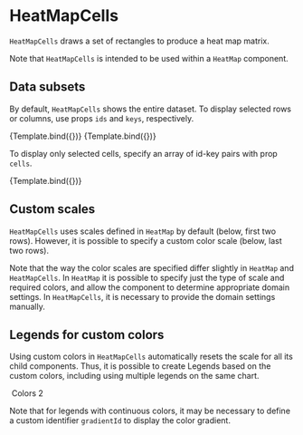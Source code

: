 
# HeatMapCells

<Meta title="Addons/Matrix/HeatMaps/HeatMapCells" />

`HeatMapCells` draws a set of rectangles to produce a heat map matrix.

<ArgsTable of={HeatMapCells} />

Note that `HeatMapCells` is intended to be used within a `HeatMap` component.

## Data subsets

By default, `HeatMapCells` shows the entire dataset. To display selected rows or columns, use props `ids` and `keys`, respectively.

<Canvas>
    <Story
        name="selected ids"
        args={{
            ids: ['alpha', 'beta'],
            style: { strokeWidth: 1, stroke: '#222222' },
        }}
        component={HeatMapCells}
        decorators={[ChartHeatMapDecorator]}
    >
        {Template.bind({})}
    </Story>
    <Story
        name="selected keys"
        args={{ keys: ['x', 'y'], style: { strokeWidth: 1, stroke: '#222222' } }}
        component={HeatMapCells}
        decorators={[ChartHeatMapDecorator]}
    >
        {Template.bind({})}
    </Story>
</Canvas>

To display only selected cells, specify an array of id-key pairs with prop `cells`.

<Canvas>
    <Story
        name="selected cells"
        args={{
            cells: [
                ['alpha', 'y'],
                ['beta', 'x'],
                ['delta', 'z'],
            ],
            style: { strokeWidth: 1, stroke: '#222222' },
        }}
        component={HeatMapCells}
        decorators={[ChartHeatMapDecorator]}
    >
        {Template.bind({})}
    </Story>
</Canvas>

## Custom scales

`HeatMapCells` uses scales defined in `HeatMap` by default (below, first two rows). However, it is possible to specify a custom color scale (below, last two rows).

<Canvas>
    <Story name="custom scales">
        <Chart size={[400, 300]} padding={[60, 40, 40, 60]} style={{ display: 'inline-block' }}>
            <HeatMap {...commonProps}>
                <Axis variant={'top'} />
                <Axis variant={'left'} />
                <HeatMapCells ids={['alpha', 'beta']} />
                <HeatMapCells
                    ids={['gamma', 'delta']}
                    scaleColor={{
                        variant: 'sequential',
                        colors: 'Blues',
                        domain: [0, 50],
                    }}
                />
            </HeatMap>
        </Chart>
    </Story>
</Canvas>

Note that the way the color scales are specified differ slightly in `HeatMap` and `HeatMapCells`. In `HeatMap` it is possible to specify just the type of scale and required colors, and allow the component to determine appropriate domain settings. In `HeatMapCells`, it is necessary to provide the domain settings manually.

## Legends for custom colors

Using custom colors in `HeatMapCells` automatically resets the scale for all its child components. Thus, it is possible to create Legends based on the custom colors, including using multiple legends on the same chart.

<Canvas>
    <Story name="custom legends">
        <Chart size={[400, 300]} padding={[60, 80, 40, 60]} style={{ display: 'inline-block' }}>
            <HeatMap {...commonProps}>
                <Axis variant={'top'} />
                <Axis variant={'left'} />
                <HeatMapCells ids={['alpha', 'beta']} />
                <Legend
                    variant={'color'}
                    position={[280, -30]}
                    positionUnits={'absolute'}
                    size={[60, 60]}
                    title={'Colors 1'}
                />
                <HeatMapCells
                    ids={['gamma', 'delta']}
                    scaleColor={{
                        variant: 'sequential',
                        colors: 'Blues',
                        domain: [0, 50],
                    }}
                >
                    <Legend variant={'color'} position={[280, 110]} positionUnits={'absolute'}>
                        <LegendTitle position={[0, 0]}>Colors 2</LegendTitle>
                        <LegendColorScale
                            variant="right"
                            size={[8, 80]}
                            position={[0, 20]}
                            positionUnits={'absolute'}
                            gradientId="second-scale"
                        />
                    </Legend>
                </HeatMapCells>
            </HeatMap>
        </Chart>
    </Story>
</Canvas>

Note that for legends with continuous colors, it may be necessary to define a custom identifier `gradientId` to display the color gradient.
